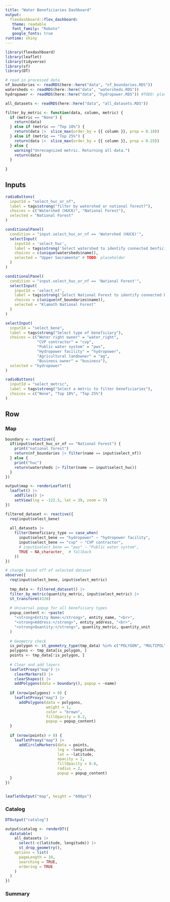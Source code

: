 ```yaml
---
title: "Water Beneficiaries Dashboard"
output: 
  flexdashboard::flex_dashboard:
   theme: readable
   font_family: "Roboto"
   google_fonts: true
runtime: shiny
---
```


```r
library(flexdashboard)
library(leaflet)
library(tidyverse)
library(sf)
library(DT)
```

```r
# read in processed data
nf_boundaries <- readRDS(here::here("data", "nf_boundaries.RDS"))
watersheds <- readRDS(here::here("data", "watersheds.RDS"))
hydropower <- readRDS(here::here("data", "hydropower.RDS")) #TODO: placeholder

all_datasets <- readRDS(here::here("data", "all_datasets.RDS"))
```

```r
filter_by_metric <- function(data, column, metric) {
  if (metric == "None") {
    return(data)
  } else if (metric == "Top 10%") {
    return(data |>  slice_max(order_by = {{ column }}, prop = 0.10))
  } else if (metric == "Top 25%") {
    return(data |>  slice_max(order_by = {{ column }}, prop = 0.25))
  } else {
    warning("Unrecognized metric. Returning all data.")
    return(data)
  }
  
}
```

Inputs {.sidebar}
-----------------------------------------------------------------------
```r

radioButtons(
  inputId = "select_huc_or_nf",
  label = tags$strong("filter by watershed or national forest?"),
  choices = c("Watershed (HUC6)", "National Forest"),
  selected = "National Forest"
)

conditionalPanel(
  condition = "input.select_huc_or_nf == 'Watershed (HUC6)'",
  selectInput(
    inputId = 'select_huc',
    label = tags$strong('Select watershed to identify connected benficiaries'),
    choices = c(unique(watersheds$name)),
    selected = "Upper Sacramento" # TODO: placeholder
  )
)

conditionalPanel(
  condition = "input.select_huc_or_nf == 'National Forest'",
  selectInput(
    inputId = 'select_nf',
    label = tags$strong('Select National Forest to identify connected benficiaries'),
    choices = c(unique(nf_boundaries$name)),
    selected = "Klamath National Forest"
  )
)

selectInput(
  inputId = "select_bene",
  label = tags$strong("Select type of beneficiary"),
  choices = c("Water right owner" = "water_right",
              "CVP contractor" = "cvp",
              "Public water system" = "pws",
              "Hydropower facility" = "hydropower",
              "Agricultural landowner" = "ag",
              "Business owner" = "business"),
  selected = "hydropower"
)

radioButtons(
  inputId = "select_metric",
  label = tags$strong("Select a metric to filter beneficiaries"),
  choices = c("None", "Top 10%", "Top 25%")
)

```

Row {.tabset}
-----------------------------------------------------------------------

### Map

```r
boundary <- reactive({
  if(input$select_huc_or_nf == "National Forest") {
    print("national forest")
    return(nf_boundaries |> filter(name == input$select_nf))
  } else {
    print("huc")
    return(watersheds |> filter(name == input$select_huc))
  }
})

```

```r
output$map <- renderLeaflet({
  leaflet() |> 
    addTiles() |> 
    setView(lng = -122.5, lat = 39, zoom = 7)
})
```

```r
filtered_dataset <- reactive({
  req(input$select_bene)
  
  all_datasets |> 
    filter(beneficiary_type == case_when(
      input$select_bene == "hydropower" ~ "hydropower facility",
      input$select_bene == "cvp" ~ "CVP contractor",
      # input$select_bene == "pws" ~ "Public water system",
      TRUE ~ NA_character_  # fallback
    ))
})


```

```r
# change based off of selected dataset
observe({ 
  req(input$select_bene, input$select_metric)
  
  tmp_data <- filtered_dataset() |> 
  filter_by_metric(quantity_metric, input$select_metric) |> 
  st_transform(4326)
  
  # Universal popup for all beneficiary types
  popup_content <- ~paste(
    "<strong>Entity Name:</strong>", entity_name, "<br>",
    "<strong>Address:</strong>", entity_address, "<br>",
    "<strong>Quantity:</strong>", quantity_metric, quantity_unit
  )
  
  # Geometry check
  is_polygon <- st_geometry_type(tmp_data) %in% c("POLYGON", "MULTIPOLYGON")
  polygons <- tmp_data[is_polygon, ]
  points <- tmp_data[!is_polygon, ]
  
  # Clear and add layers
  leafletProxy("map") |> 
    clearMarkers() |> 
    clearShapes() |> 
    addPolygons(data = boundary(), popup = ~name)
  
  if (nrow(polygons) > 0) {
    leafletProxy("map") |> 
      addPolygons(data = polygons,
                  weight = 1,
                  color = "brown",
                  fillOpacity = 0.2,
                  popup = popup_content)
  }
  
  if (nrow(points) > 0) {
    leafletProxy("map") |> 
      addCircleMarkers(data = points,
                       lng = ~longitude, 
                       lat = ~latitude,
                       opacity = 1, 
                       fillOpacity = 0.8, 
                       radius = 2,
                       popup = popup_content)
  }
})


leafletOutput("map", height = "600px")


```

### Catalog 

```r
DTOutput("catalog")
```

```r
output$catalog <- renderDT({
  datatable(
    all_datasets |> 
      select(-c(latitude, longitude)) |> 
      st_drop_geometry(), 
    options = list(
      pageLength = 10,
      searching = TRUE,
      ordering = TRUE
    )
  )
})


```

### Summary
